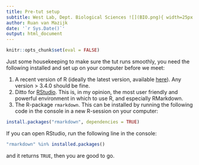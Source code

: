 ```yaml
---
title: Pre-tut setup
subtitle: West Lab, Dept. Biological Sciences ![](BIO.png){ width=25px }, UCT ![](UCT.png){ width=25px }
author: Ruan van Mazijk
date: '`r Sys.Date()`'
output: html_document
---
```


```r
knitr::opts_chunk$set(eval = FALSE)
```

Just some housekeeping to make sure the tut runs smoothly, you need the following installed and set up on your computer before we meet:

1. A recent version of R (ideally the latest version, available [here](https://cloud.r-project.org)). Any version > 3.4.0 should be fine.
2. Ditto for [RStudio](https://www.rstudio.com/products/rstudio/download/). This is, in my opinion, the most user friendly and powerful environment in which to use R, and especially RMarkdown.
3. The R-package `rmarkdown`. This can be installed by running the following code in the console in a new R-session on your computer:

```r
install.packages("rmarkdown", dependencies = TRUE)
```

If you can open RStudio, run the following line in the console:

```r
"rmarkdown" %in% installed.packages()
```

and it returns `TRUE`, then you are good to go.
